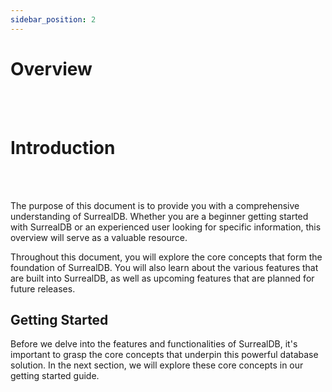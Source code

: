 ```yaml
---
sidebar_position: 2
---
```


# Overview

<br /><br />

# Introduction

<br /><br />

The purpose of this document is to provide you with a comprehensive understanding of SurrealDB. Whether you are a beginner getting started with SurrealDB or an experienced user looking for specific information, this overview will serve as a valuable resource.

Throughout this document, you will explore the core concepts that form the foundation of SurrealDB. You will also learn about the various features that are built into SurrealDB, as well as upcoming features that are planned for future releases.

## Getting Started 

Before we delve into the features and functionalities of SurrealDB, it's important to grasp the core concepts that underpin this powerful database solution. In the next section, we will explore these core concepts in our getting started guide.
